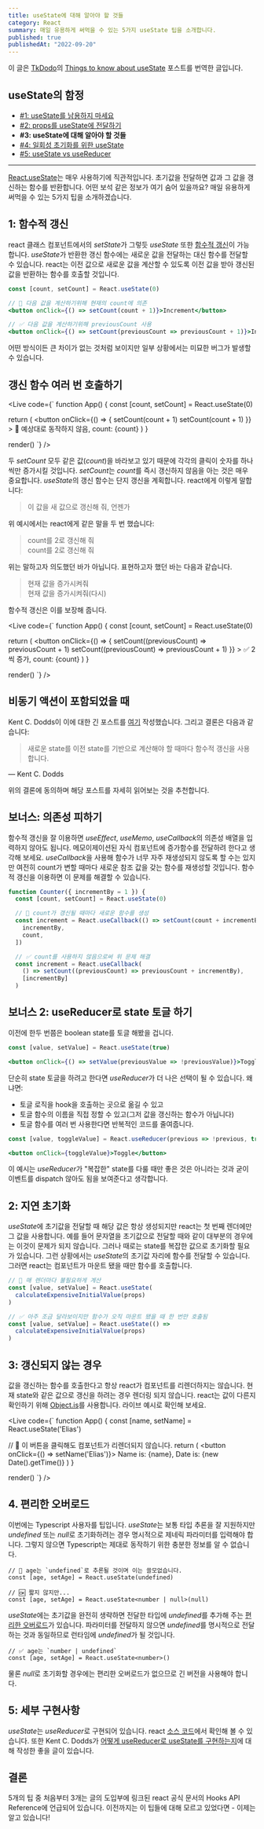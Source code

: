 ```yaml
---
title: useState에 대해 알아야 할 것들
category: React
summary: 매일 유용하게 써먹을 수 있는 5가지 useState 팁을 소개합니다.
published: true
publishedAt: "2022-09-20"
---
```


이 글은 [TkDodo](https://tkdodo.eu)의
[Things to know about useState](https://tkdodo.eu/blog/things-to-know-about-use-state) 포스트를 번역한 글입니다.

## useState의 함정

- [#1: useState를 남용하지 마세요](/blog/dont-over-use-state)
- [#2: props를 useState에 전달하기](/blog/putting-props-to-use-state)
- <b>#3: useState에 대해 알아야 할 것들</b>
- [#4: 일회성 초기화를 위한 useState](/blog/use-state-for-one-time-initializations)
- [#5: useState vs useReducer](/blog/use-state-vs-use-reducer)

---

[React.useState](https://ko.reactjs.org/docs/hooks-reference.html#usestate)는 매우 사용하기에 직관적입니다.
초기값을 전달하면 값과 그 값을 갱신하는 함수를 반환합니다.
어떤 보석 같은 정보가 여기 숨어 있을까요?
매일 유용하게 써먹을 수 있는 5가지 팁을 소개하겠습니다.

## 1: 함수적 갱신

react 클래스 컴포넌트에서의 *setState*가 그렇듯 *useState* 또한 [함수적 갱신](https://ko.reactjs.org/docs/hooks-reference.html#functional-updates)이 가능합니다.
*useState*가 반환한 갱신 함수에는 새로운 값을 전달하는 대신 함수를 전달할 수 있습니다.
react는 이전 값으로 새로운 값을 계산할 수 있도록 이전 값을 받아 갱신된 값을 반환하는 함수를 호출할 것입니다.

```jsx
const [count, setCount] = React.useState(0)

// 🚨 다음 값을 계산하기위해 현재의 count에 의존
<button onClick={() => setCount(count + 1)}>Increment</button>

// ✅ 다음 값을 계산하기위해 previousCount 사용
<button onClick={() => setCount(previousCount => previousCount + 1)}>Increment</button>
```

어떤 방식이든 큰 차이가 없는 것처럼 보이지만 일부 상황에서는 미묘한 버그가 발생할 수 있습니다.

## 갱신 함수 여러 번 호출하기

<Live code={`
function App() {
  const [count, setCount] = React.useState(0)

  return (
    <button
      onClick={() => {
        setCount(count + 1)
        setCount(count + 1)
      }}
    >
      🚨 예상대로 동작하지 않음, count: {count}
    </button>
  )
}

render(<App />)
`} />

두 *setCount* 모두 같은 값(*count*)을 바라보고 있기 때문에 각각의 클릭이 숫자를 하나씩만 증가시킬 것입니다.
*setCount*는 *count*를 즉시 갱신하지 않음을 아는 것은 매우 중요합니다.
*useState*의 갱신 함수는 단지 갱신을 계획합니다.
react에게 이렇게 말합니다:

> 이 값을 새 값으로 갱신해 줘, 언젠가

위 예시에서는 react에게 같은 말을 두 번 했습니다:
> count를 2로 갱신해 줘<br/>
> count를 2로 갱신해 줘

위는 말하고자 의도했던 바가 아닙니다. 표현하고자 했던 바는 다음과 같습니다.
> 현재 값을 증가시켜줘<br/>
> 현재 값을 증가시켜줘(다시)

함수적 갱신은 이를 보장해 줍니다.

<Live
code={`
function App() {
  const [count, setCount] = React.useState(0)

  return (
    <button
      onClick={() => {
        setCount((previousCount) => previousCount + 1)
        setCount((previousCount) => previousCount + 1)
      }}
    >
      ✅ 2씩 증가, count: {count}
    </button>
  )
}

render(<App />)
`}
/>

## 비동기 액션이 포함되었을 때

Kent C. Dodds이 이에 대한 긴 포스트를 [여기](https://kentcdodds.com/blog/use-state-lazy-initialization-and-function-updates) 작성했습니다.
그리고 결론은 다음과 같습니다:
> 새로운 state를 이전 state를 기반으로 계산해야 할 때마다 함수적 갱신을 사용합니다.

<p style={{paddingLeft: '38px', marginTop: '-8px'}}>— Kent C. Dodds</p>

위의 결론에 동의하며 해당 포스트를 자세히 읽어보는 것을 추천합니다.

## 보너스: 의존성 피하기

함수적 갱신을 잘 이용하면 *useEffect*, *useMemo*, *useCallback*의 의존성 배열을 입력하지 않아도 됩니다.
메모이제이션된 자식 컴포넌트에 증가함수를 전달하려 한다고 생각해 보세요.
*useCallback*을 사용해 함수가 너무 자주 재생성되지 않도록 할 수는 있지만 여전히 count가 변할 때마다 새로운 참조 값을 갖는 함수를 재생성할 것입니다.
함수적 갱신을 이용하면 이 문제를 해결할 수 있습니다.

```jsx
function Counter({ incrementBy = 1 }) {
  const [count, setCount] = React.useState(0)

  // 🚨 count가 갱신될 때마다 새로운 함수를 생성
  const increment = React.useCallback(() => setCount(count + incrementBy), [
    incrementBy,
    count,
  ])

  // ✅ count를 사용하지 않음으로써 위 문제 해결
  const increment = React.useCallback(
    () => setCount((previousCount) => previousCount + incrementBy),
    [incrementBy]
  )
```

## 보너스 2: useReducer로 state 토글 하기

이전에 한두 번쯤은 boolean state를 토글 해봤을 겁니다.

```jsx
const [value, setValue] = React.useState(true)

<button onClick={() => setValue(previousValue => !previousValue)}>Toggle</button>
```

단순히 state 토글을 하려고 한다면 *useReducer*가 더 나은 선택이 될 수 있습니다. 왜냐면:
- 토글 로직을 hook을 호출하는 곳으로 옮길 수 있고
- 토글 함수의 이름을 직접 정할 수 있고(그저 값을 갱신하는 함수가 아닙니다)
- 토글 함수를 여러 번 사용한다면 반복적인 코드를 줄여줍니다.

```jsx
const [value, toggleValue] = React.useReducer(previous => !previous, true)

<button onClick={toggleValue}>Toggle</button>
```

이 예시는 *useReducer*가 "복잡한" state를 다룰 때만 좋은 것은 아니라는 것과 굳이 이벤트를 dispatch 않아도 됨을 보여준다고 생각합니다.

## 2: 지연 초기화

*useState*에 초기값을 전달할 때 해당 값은 항상 생성되지만 react는 첫 번째 렌더에만 그 값을 사용합니다.
예를 들어 문자열을 초기값으로 전달할 때와 같이 대부분의 경우에는 이것이 문제가 되지 않습니다.
그러나 때로는 state를 복잡한 값으로 초기화할 필요가 있습니다.
그런 상황에서는 *useState*의 초기값 자리에 함수를 전달할 수 있습니다.
그러면 react는 컴포넌트가 마운트 됐을 때만 함수를 호출합니다.

```jsx
// 🚨 매 렌더마다 불필요하게 계산
const [value, setValue] = React.useState(
  calculateExpensiveInitialValue(props)
)

// ✅ 아주 조금 달라보이지만 함수가 오직 마운트 됐을 때 한 번만 호출됨
const [value, setValue] = React.useState(() =>
  calculateExpensiveInitialValue(props)
)
```

## 3: 갱신되지 않는 경우

값을 갱신하는 함수를 호출한다고 항상 react가 컴포넌트를 리렌더하지는 않습니다.
현재 state와 같은 값으로 갱신을 하려는 경우 렌더링 되지 않습니다.
react는 값이 다른지 확인하기 위해 [Object.is](https://developer.mozilla.org/en-US/docs/Web/JavaScript/Reference/Global_Objects/Object/is#description)를 사용합니다.
라이브 예시로 확인해 보세요.

<Live 
code={`
function App() {
  const [name, setName] = React.useState('Elias')

  // 🤯 이 버튼을 클릭해도 컴포넌트가 리렌더되지 않습니다.
  return (
    <button onClick={() => setName('Elias')}>
      Name is: {name}, Date is: {new Date().getTime()}
    </button>
  )
}

render(<App />)
`}
/>

## 4. 편리한 오버로드

이번에는 Typescript 사용자를 팁입니다. *useState*는 보통 타입 추론을 잘 지원하지만
*undefined* 또는 *null*로 초기화하려는 경우 명시적으로 제네릭 파라미터를 입력해야 합니다.
그렇지 않으면 Typescript는 제대로 동작하기 위한 충분한 정보를 알 수 없습니다.

```tsx
// 🚨 age는 `undefined`로 추론될 것이며 이는 쓸모없습니다.
const [age, setAge] = React.useState(undefined)

// 🆗 짧지 않지만...
const [age, setAge] = React.useState<number | null>(null)
```

*useState*에는 초기값을 완전히 생략하면 전달한 타입에 *undefined*를 추가해 주는 [편리한 오버로드](https://github.com/DefinitelyTyped/DefinitelyTyped/blob/7a0d9c019f2b48b36b88691247870e6885b97a02/types/react/v16/index.d.ts#L921-L928)가 있습니다.
파라미터를 전달하지 않으면 *undefined*를 명시적으로 전달하는 것과 동일하므로 런타임에 *undefined*가 될 것입니다.

```tsx
// ✅ age는 `number | undefined`
const [age, setAge] = React.useState<number>()
```

물론 *null*로 초기화할 경우에는 편리한 오버로드가 없으므로 긴 버전을 사용해야 합니다.

## 5: 세부 구현사항

*useState*는 *useReducer*로 구현되어 있습니다. react [소스 코드](https://github.com/facebook/react/blob/1a7472624661270008011fd77f097d71e6249de9/packages/react-reconciler/src/ReactFiberHooks.new.js#L1242-L1246)에서 확인해 볼 수 있습니다.
또한 Kent C. Dodds가 [어떻게 useReducer로 useState를 구현하는지](https://kentcdodds.com/blog/how-to-implement-usestate-with-usereducer)에 대해 작성한 좋을 글이 있습니다.

## 결론

5개의 팁 중 처음부터 3개는 글의 도입부에 링크된 react 공식 문서의 Hooks API Reference에 언급되어 있습니다.
이전까지는 이 팁들에 대해 모르고 있었다면 - 이제는 알고 있습니다!
